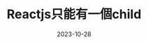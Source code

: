---
title: "Reactjs只能有一個child"
date: "2023-10-28"
slug: "reactjs-child"
published: true
tags: ["Reactjs", "only"]
---